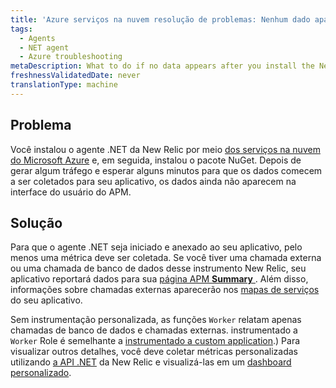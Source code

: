 ```yaml
---
title: 'Azure serviços na nuvem resolução de problemas: Nenhum dado aparece'
tags:
  - Agents
  - NET agent
  - Azure troubleshooting
metaDescription: What to do if no data appears after you install the New Relic .NET agent through Microsoft Azure Cloud Services.
freshnessValidatedDate: never
translationType: machine
---
```


## Problema

Você instalou o agente .NET da New Relic por meio [dos serviços na nuvem do Microsoft Azure](/docs/agents/net-agent/azure-installation/install-app-azure-cloud-services) e, em seguida, instalou o pacote NuGet. Depois de gerar algum tráfego e esperar alguns minutos para que os dados comecem a ser coletados para seu aplicativo, os dados ainda não aparecem na interface do usuário do APM.

## Solução

Para que o agente .NET seja iniciado e anexado ao seu aplicativo, pelo menos uma métrica deve ser coletada. Se você tiver uma chamada externa ou uma chamada de banco de dados desse instrumento New Relic, seu aplicativo reportará dados para sua [página APM <DNT>**Summary**</DNT> ](/docs/apm/applications-menu/monitoring/apm-overview-page). Além disso, informações sobre chamadas externas aparecerão nos [mapas de serviços](/docs/data-analysis/user-interface-functions/view-your-data/service-maps-visualize-monitor-apps-entire-architecture) do seu aplicativo.

Sem instrumentação personalizada, as funções `Worker` relatam apenas chamadas de banco de dados e chamadas externas. instrumentado a `Worker` Role é semelhante a [instrumentado a custom application](/docs/agents/net-agent/instrumentation/instrumenting-non-iis-apps).) Para visualizar outros detalhes, você deve coletar métricas personalizadas utilizando [a API .NET](/docs/agents/net-agent/features/net-agent-api) da New Relic e visualizá-las em um [dashboard personalizado](/docs/dashboards/new-relic-dashboards/custom-dashboards/custom-dashboards).
